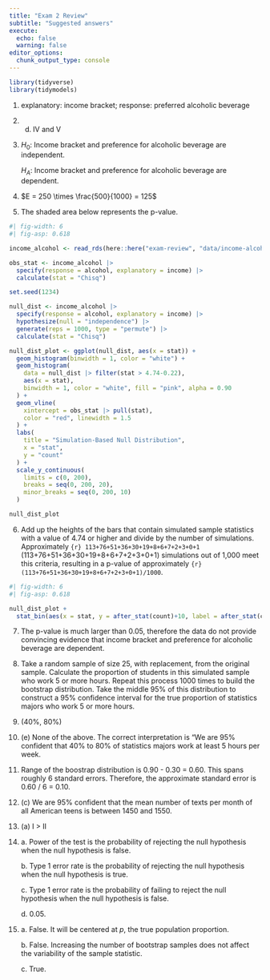 ```yaml
---
title: "Exam 2 Review"
subtitle: "Suggested answers"
execute:
  echo: false
  warning: false
editor_options: 
  chunk_output_type: console
---
```


```r
library(tidyverse)
library(tidymodels)
```

1.  explanatory: income bracket; response: preferred alcoholic beverage

2.  

    (d) IV and V

3.  $H_0$: Income bracket and preference for alcoholic beverage are independent.

    $H_A$: Income bracket and preference for alcoholic beverage are dependent.

4.  $E = 250 \times \frac{500}{1000} = 125$

5.  The shaded area below represents the p-value.

```r
#| fig-width: 6
#| fig-asp: 0.618

income_alcohol <- read_rds(here::here("exam-review", "data/income-alcohol.rds"))

obs_stat <- income_alcohol |>
  specify(response = alcohol, explanatory = income) |>
  calculate(stat = "Chisq")

set.seed(1234)

null_dist <- income_alcohol |>
  specify(response = alcohol, explanatory = income) |>
  hypothesize(null = "independence") |>
  generate(reps = 1000, type = "permute") |>
  calculate(stat = "Chisq")

null_dist_plot <- ggplot(null_dist, aes(x = stat)) +
  geom_histogram(binwidth = 1, color = "white") +
  geom_histogram(
    data = null_dist |> filter(stat > 4.74-0.22),
    aes(x = stat),
    binwidth = 1, color = "white", fill = "pink", alpha = 0.90
  ) +
  geom_vline(
    xintercept = obs_stat |> pull(stat),
    color = "red", linewidth = 1.5
  ) +
  labs(
    title = "Simulation-Based Null Distribution",
    x = "stat",
    y = "count"
  ) +
  scale_y_continuous(
    limits = c(0, 200), 
    breaks = seq(0, 200, 20), 
    minor_breaks = seq(0, 200, 10)
  )

null_dist_plot
```

6.  Add up the heights of the bars that contain simulated sample statistics with a value of 4.74 or higher and divide by the number of simulations. Approximately `{r} 113+76+51+36+30+19+8+6+7+2+3+0+1` (113+76+51+36+30+19+8+6+7+2+3+0+1) simulations out of 1,000 meet this criteria, resulting in a p-value of approximately `{r} (113+76+51+36+30+19+8+6+7+2+3+0+1)/1000`.

```r
#| fig-width: 6
#| fig-asp: 0.618

null_dist_plot +
  stat_bin(aes(x = stat, y = after_stat(count)+10, label = after_stat(count)), geom = "text", binwidth = 1)
```

7.  The p-value is much larger than 0.05, therefore the data do not provide convincing evidence that income bracket and preference for alcoholic beverage are dependent.

8.  Take a random sample of size 25, with replacement, from the original sample. Calculate the proportion of students in this simulated sample who work 5 or more hours. Repeat this process 1000 times to build the bootstrap distribution. Take the middle 95% of this distribution to construct a 95% confidence interval for the true proportion of statistics majors who work 5 or more hours.

9.  (40%, 80%)

10. \(e\) None of the above. The correct interpretation is "We are 95% confident that 40% to 80% of statistics majors work at least 5 hours per week.

11. Range of the boostrap distribution is 0.90 - 0.30 = 0.60. This spans roughly 6 standard errors. Therefore, the approximate standard error is 0.60 / 6 = 0.10.

12. \(c\) We are 95% confident that the mean number of texts per month of all American teens is between 1450 and 1550.

13. \(a\) I \> II

14. a. Power of the test is the probability of rejecting the null hypothesis when the null hypothesis is false.

    b\. Type 1 error rate is the probability of rejecting the null hypothesis when the null hypothesis is true.

    c\. Type 1 error rate is the probability of failing to reject the null hypothesis when the null hypothesis is false.

    d\. 0.05.

15. a\. False. It will be centered at $p$, the true population proportion.

    b\. False. Increasing the number of bootstrap samples does not affect the variability of the sample statistic.

    c\. True.
